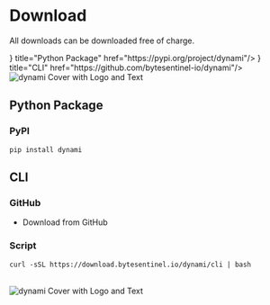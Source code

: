 
# Download

All downloads can be downloaded free of charge.

<Cards>
    <Card icon={
        <svg xmlns="http://www.w3.org/2000/svg" width="24" height="24" fill="currentColor" class="bi bi-filetype-py" viewBox="0 0 24 16">
            <path fill-rule="evenodd" d="M14 4.5V14a2 2 0 0 1-2 2H7v-1h5a1 1 0 0 0 1-1V4.5h-2A1.5 1.5 0 0 1 9.5 3V1H4a1 1 0 0 0-1 1v9H2V2a2 2 0 0 1 2-2h5.5L14 4.5ZM0 11.85h1.6c.289 0 .533.06.732.179.201.117.355.276.46.477.105.201.158.427.158.677 0 .25-.054.476-.16.677-.106.199-.26.357-.464.474a1.452 1.452 0 0 1-.732.173H.79v1.342H0V11.85Zm2.06 1.714a.795.795 0 0 0 .085-.381c0-.227-.062-.4-.185-.521-.123-.122-.294-.182-.513-.182H.788v1.406h.66a.794.794 0 0 0 .374-.082.574.574 0 0 0 .238-.24Zm2.963.75v1.535H4.23v-1.52L2.89 11.85h.876l.853 1.696h.032l.856-1.696h.855l-1.339 2.464Z"/>
        </svg>
    } title="Python Package" href="https://pypi.org/project/dynami"/>
    <Card icon={
        <svg xmlns="http://www.w3.org/2000/svg" width="24" height="24" fill="currentColor" class="bi bi-terminal-fill" viewBox="0 0 24 16">
            <path d="M0 3a2 2 0 0 1 2-2h12a2 2 0 0 1 2 2v10a2 2 0 0 1-2 2H2a2 2 0 0 1-2-2V3zm9.5 5.5h-3a.5.5 0 0 0 0 1h3a.5.5 0 0 0 0-1zm-6.354-.354a.5.5 0 1 0 .708.708l2-2a.5.5 0 0 0 0-.708l-2-2a.5.5 0 1 0-.708.708L4.793 6.5 3.146 8.146z"/>
        </svg>
    } title="CLI" href="https://github.com/bytesentinel-io/dynami"/>
</Cards>

<br />

<Image src="/images/github_repo.webp" alt="dynami Cover with Logo and Text" width={1000} height={1000} className="rounded-xl" priority />

## Python Package

### PyPI

```shell copy
pip install dynami
```

## CLI

### GitHub

* <Link href="https://github.com/bytesentinel-io/dynami" className="underline">Download from GitHub</Link>

### Script

```shell copy
curl -sSL https://download.bytesentinel.io/dynami/cli | bash
```

<br />

<Image src="/images/cli_term_install.webp" alt="dynami Cover with Logo and Text" width={1000} height={1000} className="rounded-xl" priority />